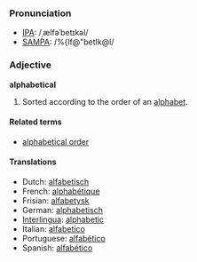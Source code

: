 ===Pronunciation===
*[[IPA]]: /ˌælfəˈbetɪkəl/
*[[SAMPA]]: /%{lf@"betIk@l/
=== Adjective ===
'''alphabetical'''

# Sorted according to the order of an [[alphabet]].

====Related terms====
*[[alphabetical order]]

==== Translations ====
*Dutch: [[alfabetisch]]
*French: [[alphabétique]]
*Frisian: [[alfabetysk]]
*German: [[alphabetisch]]
*[[Interlingua]]: [[alphabetic]]
*Italian:  [[alfabetico]]
*Portuguese: [[alfabético]]
*Spanish: [[alfabético]]